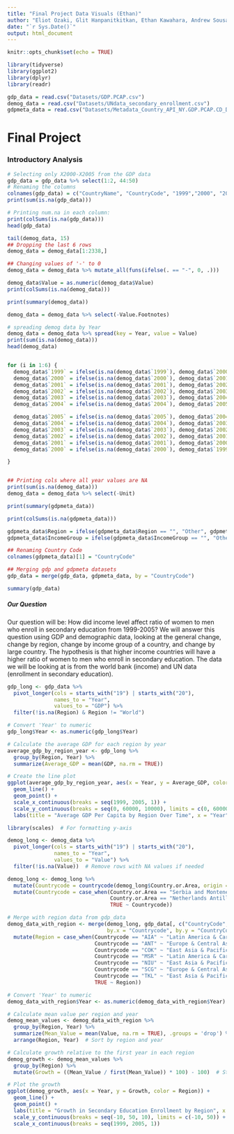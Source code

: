 ```yaml
---
title: "Final Project Data Visuals (Ethan)"
author: "Eliot Ozaki, Glit Hanpanitkitkan, Ethan Kawahara, Andrew Sousa"
date: "`r Sys.Date()`"
output: html_document
---
```


```r
knitr::opts_chunk$set(echo = TRUE)
```

```r
library(tidyverse)
library(ggplot2)
library(dplyr)
library(readr)

```


```r
gdp_data = read.csv("Datasets/GDP.PCAP.csv")
demog_data = read.csv("Datasets/UNdata_secondary_enrollment.csv")
gdpmeta_data = read.csv("Datasets/Metadata_Country_API_NY.GDP.PCAP.CD_DS2_en_csv_v2_9803.csv")
```

# Final Project


### Introductory Analysis
```r
# Selecting only X2000-X2005 from the GDP data
gdp_data = gdp_data %>% select(1:2, 44:50)
# Renaming the columns
colnames(gdp_data) = c("CountryName", "CountryCode", "1999","2000", "2001", "2002", "2003", "2004", "2005")
print(sum(is.na(gdp_data)))

# Printing num.na in each column:
print(colSums(is.na(gdp_data)))
head(gdp_data)
```


```r
tail(demog_data, 15)
## Dropping the last 6 rows
demog_data = demog_data[1:2338,]

## Changing values of '-' to 0
demog_data = demog_data %>% mutate_all(funs(ifelse(. == "-", 0, .)))

demog_data$Value = as.numeric(demog_data$Value)
print(colSums(is.na(demog_data)))

print(summary(demog_data))

demog_data = demog_data %>% select(-Value.Footnotes)

# spreading demog data by Year
demog_data = demog_data %>% spread(key = Year, value = Value)
print(sum(is.na(demog_data)))
head(demog_data)


for (i in 1:6) {
  demog_data$`1999` = ifelse(is.na(demog_data$`1999`), demog_data$`2000`, demog_data$`1999`)
  demog_data$`2000` = ifelse(is.na(demog_data$`2000`), demog_data$`2001`, demog_data$`2000`)
  demog_data$`2001` = ifelse(is.na(demog_data$`2001`), demog_data$`2002`, demog_data$`2001`)
  demog_data$`2002` = ifelse(is.na(demog_data$`2002`), demog_data$`2003`, demog_data$`2002`)
  demog_data$`2003` = ifelse(is.na(demog_data$`2003`), demog_data$`2004`, demog_data$`2003`)
  demog_data$`2004` = ifelse(is.na(demog_data$`2004`), demog_data$`2005`, demog_data$`2004`)

  demog_data$`2005` = ifelse(is.na(demog_data$`2005`), demog_data$`2004`, demog_data$`2005`)
  demog_data$`2004` = ifelse(is.na(demog_data$`2004`), demog_data$`2003`, demog_data$`2004`)
  demog_data$`2003` = ifelse(is.na(demog_data$`2003`), demog_data$`2002`, demog_data$`2003`)
  demog_data$`2002` = ifelse(is.na(demog_data$`2002`), demog_data$`2001`, demog_data$`2002`)
  demog_data$`2001` = ifelse(is.na(demog_data$`2001`), demog_data$`2000`, demog_data$`2001`)
  demog_data$`2000` = ifelse(is.na(demog_data$`2000`), demog_data$`1999`, demog_data$`2000`)

}


## Printing cols where all year values are NA
print(sum(is.na(demog_data)))
demog_data = demog_data %>% select(-Unit)

```


```r
print(summary(gdpmeta_data))

print(colSums(is.na(gdpmeta_data)))

gdpmeta_data$Region = ifelse(gdpmeta_data$Region == "", "Other", gdpmeta_data$Region)
gdpmeta_data$IncomeGroup = ifelse(gdpmeta_data$IncomeGroup == "", "Other", gdpmeta_data$IncomeGroup)

## Renaming Country Code
colnames(gdpmeta_data)[1] = "CountryCode"
```

```r
## Merging gdp and gdpmeta datasets
gdp_data = merge(gdp_data, gdpmeta_data, by = "CountryCode")

summary(gdp_data)
```

##### Our Question
Our question will be: How did income level affect ratio of women to men who enroll in secondary education from 1999-2005? We will answer this question using GDP and demographic data, looking at the general change, change by region, change by income group of a country, and change by large country. The hypothesis is that higher income countries will have a higher ratio of women to men who enroll in secondary education. The data we will be looking at is from the world bank (income) and UN data (enrollment in secondary education).


```r
gdp_long <- gdp_data %>%
  pivot_longer(cols = starts_with("19") | starts_with("20"), 
               names_to = "Year", 
               values_to = "GDP") %>%
  filter(!is.na(Region) & Region != "World")

# Convert 'Year' to numeric
gdp_long$Year <- as.numeric(gdp_long$Year)

# Calculate the average GDP for each region by year
average_gdp_by_region_year <- gdp_long %>%
  group_by(Region, Year) %>%
  summarize(Average_GDP = mean(GDP, na.rm = TRUE))

# Create the line plot
ggplot(average_gdp_by_region_year, aes(x = Year, y = Average_GDP, color = Region)) +
  geom_line() +
  geom_point() +
  scale_x_continuous(breaks = seq(1999, 2005, 1)) +
  scale_y_continuous(breaks = seq(0, 60000, 10000), limits = c(0, 60000)) +
  labs(title = "Average GDP Per Capita by Region Over Time", x = "Year", y = "Average GDP ($)")
```
```r
library(scales)  # For formatting y-axis

demog_long <- demog_data %>%
  pivot_longer(cols = starts_with("19") | starts_with("20"), 
               names_to = "Year", 
               values_to = "Value") %>%
  filter(!is.na(Value))  # Remove rows with NA values if needed

demog_long <- demog_long %>% 
  mutate(Countrycode = countrycode(demog_long$Country.or.Area, origin = "country.name", destination = "iso3c")) %>% 
  mutate(Countrycode = case_when(Country.or.Area == "Serbia and Montenegro" ~ "SCG",
                                 Country.or.Area == "Netherlands Antilles" ~ "ANT",
                                 TRUE ~ Countrycode))

# Merge with region data from gdp_data
demog_data_with_region <- merge(demog_long, gdp_data[, c("CountryCode", "Region")], 
                                by.x = "Countrycode", by.y = "CountryCode", all.x = TRUE) %>% 
  mutate(Region = case_when(Countrycode == "AIA" ~ "Latin America & Caribbean",
                            Countrycode == "ANT" ~ "Europe & Central Asia",
                            Countrycode == "COK" ~ "East Asia & Pacific",
                            Countrycode == "MSR" ~ "Latin America & Caribbean",
                            Countrycode == "NIU" ~ "East Asia & Pacific",
                            Countrycode == "SCG" ~ "Europe & Central Asia",
                            Countrycode == "TKL" ~ "East Asia & Pacific",
                            TRUE ~ Region))

# Convert 'Year' to numeric
demog_data_with_region$Year <- as.numeric(demog_data_with_region$Year)

# Calculate mean value per region and year
demog_mean_values <- demog_data_with_region %>%
  group_by(Region, Year) %>%
  summarize(Mean_Value = mean(Value, na.rm = TRUE), .groups = 'drop') %>%
  arrange(Region, Year)  # Sort by region and year

# Calculate growth relative to the first year in each region
demog_growth <- demog_mean_values %>%
  group_by(Region) %>%
  mutate(Growth = ((Mean_Value / first(Mean_Value)) * 100) - 100)  # Standardize to the first year

# Plot the growth
ggplot(demog_growth, aes(x = Year, y = Growth, color = Region)) +
  geom_line() +
  geom_point() +
  labs(title = "Growth in Secondary Education Enrollment by Region", x = "Year", y = "Enrollment Growth (%)") +
  scale_y_continuous(breaks = seq(-10, 50, 10), limits = c(-10, 50)) +
  scale_x_continuous(breaks = seq(1999, 2005, 1))
```



```r




```



